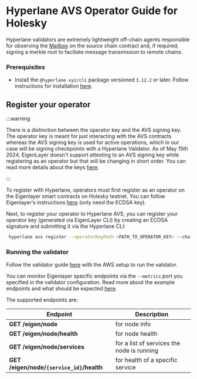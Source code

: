 # Hyperlane AVS Operator Guide for Holesky

Hyperlane validators are extremely lightweight off-chain agents responsible for observing the [Mailbox](../protocol/mailbox.mdx) on the source chain contract and, if required, signing a merkle root to faciliate message transmission to remote chains.

### Prerequisites

- Install the `@hyperlane-xyz/cli` package versioned `3.12.2` or later. Follow instructions for installation [here](https://docs.hyperlane.xyz/docs/reference/cli).

## Register your operator

:::warning

There is a distinction between the operator key and the AVS signing key. The operator key is meant for just interacting with the AVS contracts whereas the AVS signing key is used for active operations, which in our case will be signing checkpoints with a Hyperlane Validator. As of May 15th 2024, EigenLayer doesn't support attesting to an AVS signing key while registering as an operator but that will be changing in short order. You can read more details about the keys [here](https://docs.eigenlayer.xyz/eigenlayer/operator-guides/key-management/intro#operator-keys).

:::

To register with Hyperlane, operators must first register as an operator on the Eigenlayer smart contracts on Holesky testnet. You can follow Eigenlayer's instructions [here](https://docs.eigenlayer.xyz/eigenlayer/operator-guides/operator-installation#operator-configuration-and-registration) (only need the ECDSA key).

Next, to register your operator to Hyperlane AVS, you can register your operator key (generated via EigenLayer CLI) by creating an ECDSA signature and submitting it via the Hyperlane CLI:

```bash
 hyperlane avs register --operatorKeyPath <PATH_TO_OPERATOR_KEY> --chain holesky --key <HYP_KEY>
```

### Running the validator

Follow the validator guide [here](../operate/validators/run-validators.mdx) with the AWS setup to run the validator.

You can monitor Eigenlayer specific endpoints via the `--metrics` port you specified in the validator configuration. Read more about the example endpoints and what should be expected [here](https://docs.eigenlayer.xyz/eigenlayer/avs-guides/spec/api/).

The supported endpoints are:

| Endpoint                                  | Description                                |
| ----------------------------------------- | ------------------------------------------ |
| **GET /eigen/node**                       | for node info                              |
| **GET /eigen/node/health**                | for node health                            |
| **GET /eigen/node/services**              | for a list of services the node is running |
| **GET /eigen/node/`{service_id}`/health** | for health of a specific service           |
